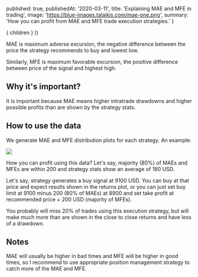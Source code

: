 

  published: true,
  publishedAt: '2020-03-11',
  title: 'Explaining MAE and MFE in trading',
  image: 'https://blue-images.talaikis.com/mae-one.png',
  summary: 'How you can profit from MAE and MFE trade execution strategies.'
}

  <BlogPost path={router.pathname} meta={meta}>
    { children }
  </BlogPost>
))

MAE is maximum adverse excursion, the negative difference between the price the strategy recommends to buy and lowest low.

Similarly, MFE is maximum favorable excursion, the positive difference between price of the signal and highest high.

## Why it's important?

It is important because MAE means higher intratrade drawdowns and higher possible profits than are  shown by the strategy stats.

## How to use the data

We generate MAE and MFE distribution plots for each strategy. An example:

![](https://blue-images.talaikis.com/mae-one.png)

How you can profit using this data? Let's say, majority (80%) of MAEs and MFEs are within 200 and strategy stats show an average of 180 USD.

Let's say, strategy generates a buy signal at 9100 USD. You can buy at that price and expect results shown in the returns plot, or you can just set buy limit at 9100 minus 200 (80% of MAEs) at 8900 and set take profit at recommended price + 200 USD (majority of MFEs).

You probably will miss 20% of trades using this execution strategy, but will make much more than are shown in the close to close returns and have less of a drawdown.

## Notes

MAE will usually be higher in bad times and MFE will be higher in good times, so I recommend to use appropriate position management strategy to catch more of the MAE and MFE.
